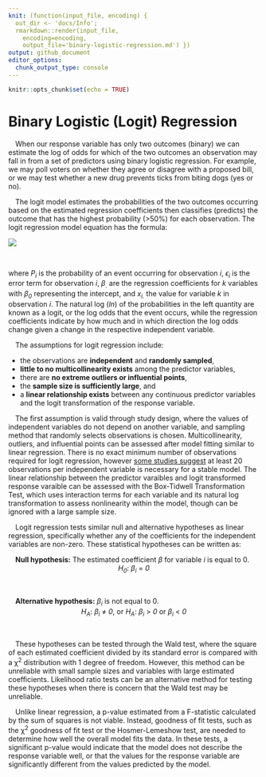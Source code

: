```yaml
---
knit: (function(input_file, encoding) {
  out_dir <- 'docs/Info';
  rmarkdown::render(input_file,
    encoding=encoding,
    output_file='binary-logistic-regression.md') })
output: github_document
editor_options:
  chunk_output_type: console
---
```


```r
knitr::opts_chunk$set(echo = TRUE)
```

# Binary Logistic (Logit) Regression

&emsp;When our response variable has only two outcomes (binary) we can estimate the log of odds for which of the two outcomes an observation may fall in from a set of predictors using binary logistic regression.  For example, we may poll voters on whether they agree or disagree with a proposed bill, or we may test whether a new drug prevents ticks from biting dogs (yes or no).

&emsp;The logit model estimates the probabilities of the two outcomes occurring based on the estimated regression coefficients then classifies (predicts) the outcome that has the highest probability (>50%) for each observation.  The logit regression model equation has the formula:

<center>
<img src="img/binary-logistic-regression/logit-eq.PNG" style="display: block; margin: auto;" />
</center><br>

where <i>P<sub>i</sub></i> is the probability of an event occurring for observation *i*, <i>&varepsilon;<sub>i</sub></i> is the error term for observation *i*, <i>&beta;<sub>.</sub></i> are the regression coefficients for *k* variables with <i>&beta;<sub>0</sub></i> representing the intercept, and <i>x<sub>i.</sub></i> the value for variable *k* in observation *i*.  The natural log (*ln*) of the probabilities in the left quantity are known as a logit, or the log odds that the event occurs, while the regression coefficients indicate by how much and in which direction the log odds change given a change in the respective independent variable.

&emsp;The assumptions for logit regression include:

* the observations are **independent** and **randomly sampled**,
* **little to no multicollinearity exists** among the predictor variables,
* there are **no extreme outliers or influential points**, 
* the **sample size is sufficiently large**, and
* a **linear relationship exists** between any continuous predictor variables and the logit transformation of the response variable.

&emsp;The first assumption is valid through study design, where the values of independent variables do not depend on another variable, and sampling method that randomly selects observations is chosen.  Multicollinearity, outliers, and influential points can be assessed after model fitting similar to linear regression.  There is no exact minimum number of observations required for logit regression, however [some studies suggest](https://bmcmedresmethodol.biomedcentral.com/articles/10.1186/1471-2288-14-137) at least 20 observations per independent variable is necessary for a stable model.  The linear relationship between the predictor varaibles and logit transformed response varaible can be assessed with the Box-Tidwell Transformation Test, which uses interaction terms for each variable and its natural log transformation to assess nonlinearity within the model, though can be ignored with a large sample size.

&emsp;Logit regression tests similar null and alternative hypotheses as linear regression, specifically whether any of the coefficients for the independent variables are non-zero.  These statistical hypotheses can be written as:

&emsp;**Null hypothesis:** The estimated coefficient <i>&beta;</i> for variable *i* is equal to 0.
&nbsp;
<center><i>H<sub>0</sub></i>:<i> &#946;<sub>i</sub> </i>=<i> 0</i></center>
&nbsp;

&emsp;**Alternative hypothesis:** <i>&beta;<sub>i</sub></i> is not equal to 0.
&nbsp;
<center><i>H<sub>A</sub></i>:<i> &#946;<sub>i</sub> </i>&#8800;<i> 0</i>, or<i> H<sub>A</sub></i>:<i> &#946;<sub>i</sub> </i>&gt;<i> 0 </i>or<i> &#946;<sub>i</sub> </i>&lt;<i> 0</i></center>
&nbsp;

&emsp;These hypotheses can be tested through the Wald test, where the square of each estimated coefficient divided by its standard error is compared with a &chi;<sup>2</sup> distribution with 1 degree of freedom.  However, this method can be unreliable with small sample sizes and variables with large estimated coefficients.  Likelihood ratio tests can be an alternative method for testing these hypotheses when there is concern that the Wald test may be unreliable.

&emsp;Unlike linear regression, a p-value estimated from a F-statistic calculated by the sum of squares is not viable.  Instead, goodness of fit tests, such as the &chi;<sup>2</sup> goodness of fit test or the Hosmer-Lemeshow test, are needed to determine how well the overall model fits the data.  In these tests, a significant p-value would indicate that the model does not describe the response variable well, or that the values for the response variable are significantly different from the values predicted by the model.
